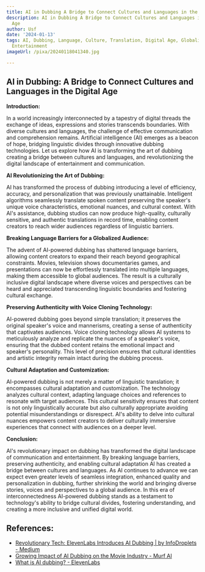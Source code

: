 ```yaml
---
title: AI in Dubbing A Bridge to Connect Cultures and Languages in the Digital Age
description: AI in Dubbing A Bridge to Connect Cultures and Languages in the Digital
  Age
author: Usf
date: '2024-01-13'
tags: AI, Dubbing, Language, Culture, Translation, Digital Age, Globalization, Localization,
  Entertainment
imageUrl: /pixa/20240118041340.jpg

---
```

## AI in Dubbing: A Bridge to Connect  Cultures and Languages in the Digital Age

**Introduction:**

In a world increasingly  interconnected by a tapestry of  digital threads the exchange of ideas, expressions and stories transcends boundaries. With diverse  cultures and languages, the challenge of effective communication and comprehension remains. Artificial intelligence (AI) emerges  as a beacon of hope, bridging linguistic divides through innovative dubbing technologies. Let us explore  how AI is transforming the art of dubbing creating a bridge between cultures and  languages, and revolutionizing the digital landscape of entertainment and communication.

**AI Revolutionizing  the Art of Dubbing:**

AI has  transformed the process of dubbing introducing a level of efficiency, accuracy, and personalization that was  previously unattainable. Intelligent algorithms seamlessly translate spoken  content preserving the speaker's unique voice characteristics,  emotional nuances, and cultural context. With  AI's assistance, dubbing studios can now  produce high-quality, culturally sensitive, and  authentic translations in record time,  enabling content creators  to reach wider audiences regardless of linguistic barriers.

**Breaking  Language Barriers  for a Globalized Audience:**

The advent of AI-powered dubbing has shattered language barriers,  allowing content creators to expand their reach beyond  geographical constraints. Movies, television shows documentaries games, and  presentations can now  be  effortlessly translated into multiple languages, making  them accessible to global audiences. The result is a culturally inclusive digital landscape where diverse voices and perspectives can be heard and appreciated transcending  linguistic boundaries  and fostering cultural exchange.

**Preserving Authenticity with Voice Cloning Technology:**

AI-powered dubbing goes beyond simple translation; it preserves the original speaker's voice and mannerisms, creating a sense of authenticity that captivates audiences. Voice  cloning technology  allows AI systems to meticulously analyze and replicate the nuances of a speaker's voice, ensuring that the dubbed content retains the emotional impact and speaker's personality.  This level of precision  ensures that cultural identities and artistic integrity  remain intact during the dubbing process.

**Cultural Adaptation and Customization:**

AI-powered dubbing is not merely a matter  of linguistic translation; it encompasses cultural adaptation and customization. The technology analyzes cultural context,  adapting language choices and references to resonate with target  audiences. This cultural sensitivity  ensures  that content is not only linguistically accurate but also culturally appropriate avoiding potential misunderstandings or disrespect. AI's ability to delve into cultural  nuances empowers content creators to deliver culturally immersive experiences that connect with  audiences on  a deeper level.

**Conclusion:**

AI's  revolutionary impact on dubbing has transformed the digital landscape of communication and entertainment.  By breaking language barriers, preserving authenticity, and enabling cultural adaptation AI has created a bridge between cultures and languages. As AI continues to advance we can expect even greater levels of seamless integration, enhanced quality and personalization in dubbing, further shrinking the world and  bringing diverse stories,  voices and perspectives to  a global audience. In this era of interconnectedness  AI-powered dubbing stands as a testament to technology's ability to bridge cultural divides, fostering understanding, and creating a more inclusive  and unified digital world.

## References:
- [Revolutionary Tech: ElevenLabs Introduces AI Dubbing | by InfoDroplets - Medium](https://medium.com/@infodroplets/revolutionary-tech-elevenlabs-introduces-ai-dubbing-e30864d38628)
- [Growing Impact of AI Dubbing on the Movie Industry - Murf AI](https://murf.ai/resources/ai-dubbing-in-movies/)
- [What is AI dubbing? - ElevenLabs](https://elevenlabs.io/blog/what-is-ai-dubbing/)
